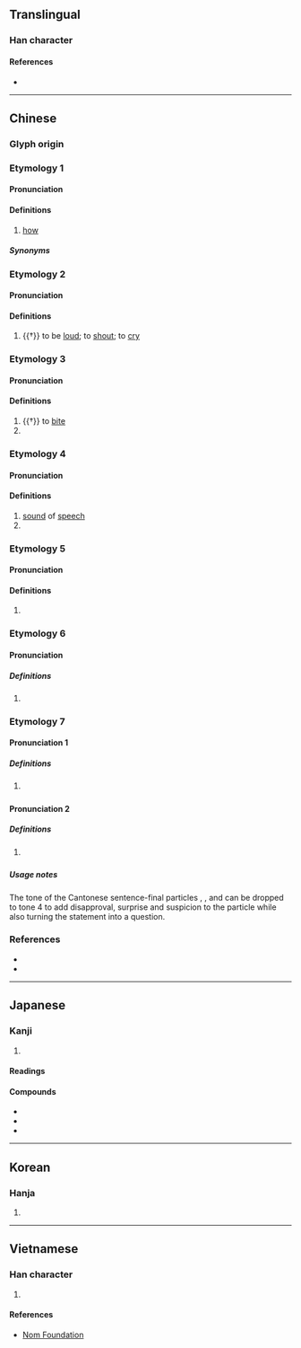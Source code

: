 {{also|昨}}
{{character info}}
==Translingual==

===Han character===
{{Han char|rn=30|rad=口|as=05|sn=8|four=68011|canj=ROS,RHS|ids=⿰口乍}}

====References====
* {{Han ref|kx=0184.160|dkj=03488|dj=0404.010|hdz=10601.090|uh=548B|ud=21643|bh=A951|bd=43345}}

----

==Chinese==

===Glyph origin===
{{Han etym}}

===Etymology 1===
{{zh-forms|alt=𠷿,咱,囃}}
{{rfe|zh|Fusion of {{zh-l|怎麼}}?}}

====Pronunciation====
{{zh-pron
|m=zǎ
|m-s=za2
|dg=за2
|c=zaa2
|h=pfs=
|md=
|mn=
|w=
|ma=zh-za.ogg
|cat=pron
}}

====Definitions====
{{zh-hanzi}}

# {{lb|zh|dialectal}} [[how]]

=====Synonyms=====
{{zh-dial|怎麼}}

===Etymology 2===
{{zh-forms|alt=唶}}

====Pronunciation====
{{zh-pron
|m=zé
|c=zaa3
|mc=3
|oc=3
|cat=v
}}

====Definitions====
{{zh-hanzi}}

# {{†}} to be [[loud]]; to [[shout]]; to [[cry]]

===Etymology 3===
{{zh-forms}}

====Pronunciation====
{{zh-pron
|m=zé
|c=zaak6,zaak3,zaa3
|mc=2
|oc=2
|cat=v
}}

====Definitions====
{{zh-hanzi}}

# {{†}} to [[bite]]
# {{zh-used in|㕭咋}}

===Etymology 4===
{{zh-forms}}

====Pronunciation====
{{zh-pron
|m=zhà
|c=zaa3
|mc=1
|oc=1
|cat=n,v
}}

====Definitions====
{{zh-hanzi}}

# [[sound]] of [[speech]] {{rfclarify|zh}}
# {{zh-alt-form|炸|to [[burst]]; to [[explode]]; to [[infuriate]]}}

===Etymology 5===
{{zh-forms}}

====Pronunciation====
{{zh-pron
|m=zhà
|c=zaa6,zaa3
|cat=adv
}}

====Definitions====
{{zh-hanzi}}

# {{zh-alt-form|乍|[[suddenly]]}}

===Etymology 6===
{{zh-forms|alt=囃}}

====Pronunciation====
{{zh-pron
|m=zhā
|c=zaa1,zaa3
|cat=
}}

=====Definitions=====
{{zh-hanzi}}

# {{zh-only|咋呼}}

===Etymology 7===
{{zh-forms}}

====Pronunciation 1====
{{zh-pron
|c=zaa3
|cat=part
}}

=====Definitions=====
{{zh-hanzi}}

# {{lb|zh|Cantonese}} {{contraction of|zh|[[啫]][[呀]]|tr=ze1 aa3}}
#: {{zh-x|仲有 三 個 咋。|'''Only''' have three left.|C}}

====Pronunciation 2====
{{zh-pron
|c=zaa4
|cat=part
}}

=====Definitions=====
{{zh-hanzi}}

# {{n-g|Sentence-final particle expressing surprise and suspicion.}}
#: {{zh-x|仲有 三 個 咋{zaa4}？|'''Only''' have three left?|C}}

=====Usage notes=====
The tone of the Cantonese sentence-final particles {{zh-l|呀|tr=aa3}}, {{zh-l|喇|tr=laa3}}, {{zh-l|㗎|tr=gaa3}} and {{zh-l|咋|tr=zaa3}} can be dropped to tone 4 to add disapproval, surprise and suspicion to the particle while also turning the statement into a question.

===References===
* {{R:twedu|A00560}}
* {{R:yue:Hanzi}}

{{zh-cat|Elementary}}

----

==Japanese==

===Kanji===
{{ja-kanji|grade=|rs=口05}}

# {{rfdef|ja|sort=口05}}

====Readings====
{{ja-readings
|goon=しゃ, しゃく
|kanon=さ, さく
|kun=か-む, く-う<く-ふ, く-らう<く-らふ
}}

====Compounds====
* {{ja-r|大山%咋%神|^おおやま%くい の%^ かみ}}
* {{ja-r|羽%咋|^は%くい}}
* {{ja-r|真魚%咋|まな%ぐい}}

----

==Korean==

===Hanja===
{{ko-hanja|hangeul=사}}

# {{rfdef|ko|sort=口05}}

----

==Vietnamese==

===Han character===
{{vi-hantu|rs=口05|[[chạ]], [[chá]], [[chách]], [[cha]]}}

# {{rfdef|vi|sort=口05}}

====References====
* [http://nomfoundation.org/common/nom_details.php?codepoint=548B Nom Foundation]